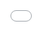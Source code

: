 ---
title: "Resume"
format: html
---

<style>
  body, html {
    margin: 0;
    padding: 0;
    height: 100%;
  }

  iframe {
    position: absolute;
    top: 0;
    left: 0;
    width: 100%;
    height: 100%;
    border: none;
    margin: 0;
    padding: 0;
    overflow: hidden;
  }
</style>

<iframe src="resume.pdf"></iframe>